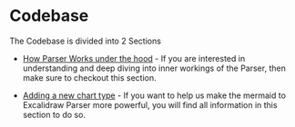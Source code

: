 # Codebase

The Codebase is divided into 2 Sections

* [How Parser Works under the hood](/docs/@excalidraw/mermaid-to-excalidraw/codebase/parser) - If you are interested in understanding and deep diving into inner workings of the Parser, then make sure to checkout this section.

* [Adding a new chart type](/docs/@excalidraw/mermaid-to-excalidraw/codebase/new-diagram-type) - If you want to help us make the mermaid to Excalidraw Parser more powerful, you will find all information in this section to do so.
